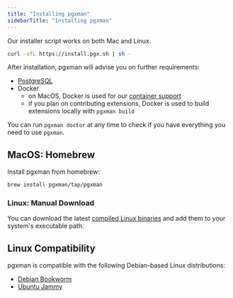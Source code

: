 ```yaml
---
title: "Installing pgxman"
sidebarTitle: "Installing pgxman"
---
```


Our installer script works on both Mac and Linux.

```sh
curl -sfL https://install.pgx.sh | sh -
```

After installation, pgxman will advise you on further requirements:

- [PostgreSQL](installing_postgres)
- Docker
  - on MacOS, Docker is used for our [container support](container)
  - if you plan on contributing extensions, Docker is used to build extensions locally with `pgxman build`

You can run `pgxman doctor` at any time to check if you have everything you need to use `pgxman`.

## MacOS: Homebrew

Install pgxman from homebrew:

```sh
brew install pgxman/tap/pgxman
```

### Linux: Manual Download

You can download the latest [compiled Linux binaries][binaries] and add them to your system's executable path.

[binaries]: https://github.com/pgxman/release/releases/

## Linux Compatibility

pgxman is compatible with the following Debian-based Linux distributions:

- [Debian Bookworm](https://www.debian.org/releases/bookworm)
- [Ubuntu Jammy](https://releases.ubuntu.com/jammy)
